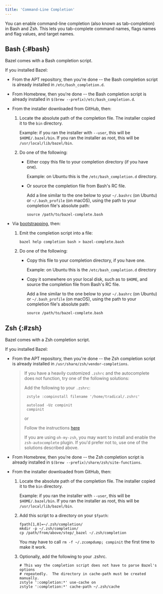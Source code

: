 ```yaml
---
title: 'Command-Line Completion'
---
```


You can enable command-line completion (also known as tab-completion) in Bash
and Zsh. This lets you tab-complete command names, flags names and flag values,
and target names.

## Bash {:#bash}

Bazel comes with a Bash completion script.

If you installed Bazel:

*   From the APT repository, then you're done -- the Bash completion script is
    already installed in `/etc/bash_completion.d`.

*   From Homebrew, then you're done -- the Bash completion script is
    already installed in `$(brew --prefix)/etc/bash_completion.d`.

*   From the installer downloaded from GitHub, then:
    1.  Locate the absolute path of the completion file. The installer copied it
        to the `bin` directory.

        Example: if you ran the installer with `--user`, this will be
        `$HOME/.bazel/bin`. If you ran the installer as root, this will be
        `/usr/local/lib/bazel/bin`.
    2.  Do one of the following:
        *   Either copy this file to your completion directory (if you have
            one).

            Example: on Ubuntu this is the `/etc/bash_completion.d` directory.
        *   Or source the completion file from Bash's RC file.

            Add a line similar to the one below to your `~/.bashrc` (on Ubuntu)
            or `~/.bash_profile` (on macOS), using the path to your completion
            file's absolute path:

            ```
            source /path/to/bazel-complete.bash
            ```

*   Via [bootstrapping](/versions/8.4.0/install/compile-source), then:
    1.  Emit the completion script into a file:

        ```
        bazel help completion bash > bazel-complete.bash
        ```
    2.  Do one of the following:
        *   Copy this file to your completion directory, if you have
            one.

            Example: on Ubuntu this is the `/etc/bash_completion.d` directory
        *   Copy it somewhere on your local disk, such as to `$HOME`, and
            source the completion file from Bash's RC file.

            Add a line similar to the one below to your `~/.bashrc` (on Ubuntu)
            or `~/.bash_profile` (on macOS), using the path to your completion
            file's absolute path:

            ```
            source /path/to/bazel-complete.bash
            ```

## Zsh {:#zsh}

Bazel comes with a Zsh completion script.

If you installed Bazel:

*   From the APT repository, then you're done -- the Zsh completion script is
    already installed in `/usr/share/zsh/vendor-completions`.

    > If you have a heavily customized `.zshrc` and the autocomplete
    > does not function, try one of the following solutions:
    >
    > Add the following to your `.zshrc`:
    >
    >    ```
    >     zstyle :compinstall filename '/home/tradical/.zshrc'
    >
    >     autoload -Uz compinit
    >     compinit
    >    ```
    >
    > or
    >
    > Follow the instructions
    > [here](https://stackoverflow.com/questions/58331977/bazel-tab-auto-complete-in-zsh-not-working)
    >
    > If you are using `oh-my-zsh`, you may want to install and enable
    > the `zsh-autocomplete` plugin. If you'd prefer not to, use one of the
    > solutions described above.

*   From Homebrew, then you're done -- the Zsh completion script is
    already installed in `$(brew --prefix)/share/zsh/site-functions`.

*   From the installer downloaded from GitHub, then:
    1.  Locate the absolute path of the completion file. The installer copied it
        to the `bin` directory.

        Example: if you ran the installer with `--user`, this will be
        `$HOME/.bazel/bin`. If you ran the installer as root, this will be
        `/usr/local/lib/bazel/bin`.

    2.  Add this script to a directory on your `$fpath`:

        ```
        fpath[1,0]=~/.zsh/completion/
        mkdir -p ~/.zsh/completion/
        cp /path/from/above/step/_bazel ~/.zsh/completion
        ```

        You may have to call `rm -f ~/.zcompdump; compinit`
        the first time to make it work.

    3.  Optionally, add the following to your .zshrc.

        ```
        # This way the completion script does not have to parse Bazel's options
        # repeatedly.  The directory in cache-path must be created manually.
        zstyle ':completion:*' use-cache on
        zstyle ':completion:*' cache-path ~/.zsh/cache
        ```
